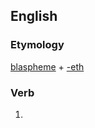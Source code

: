 ==English==

===Etymology===
[[blaspheme]] + [[-eth]]

===Verb===
{{en-verb form}}

# {{archaic third-person singular of|blaspheme}}